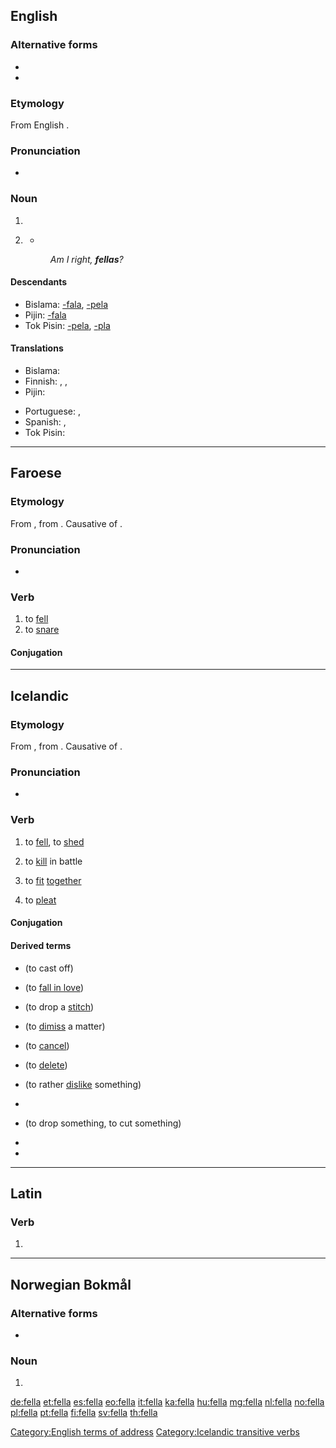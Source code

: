 ==English==

===Alternative forms===
* {{l|en|fellah}}
* {{l|en|feller}}

===Etymology===
From English {{m|en|fellow}}.

===Pronunciation===
* {{rhymes|ɛlə|lang=en}}

===Noun===
{{en-noun}}

# {{eye dialect of|fellow|lang=en}}
# {{label|en|informal}} {{non-gloss definition|used to address a male}}
#* {{quote-book|author=Donald Meichenbaum|chapter=Discussion|title=The Evolution of Psychotherapy: The Third Conference‎|page=90|editor=Jeffrey K. Zeig|year=1997|passage=By the third go-around, the essence of what I wrote was, "And the same to you, '''fella'''!" I am glad that our relationship has survived that exchange.}}
#: ''Am I right, '''fellas'''?''

====Descendants====
* Bislama: [[-fala]], [[-pela]]
* Pijin: [[-fala]]
* Tok Pisin: [[-pela]], [[-pla]]

====Translations====
{{trans-top|fella}}
* Bislama: {{t|bi|man}}
* Finnish: {{qualifier|slang}} {{t+|fi|kaveri}}, {{qualifier|slang}} {{t+|fi|jätkä}}, {{qualifier|slang}} {{t+|fi|kundi}}
* Pijin: {{t|pis|man}}
{{trans-mid}}
* Portuguese: {{t+|pt|cara|c}}, {{t+|pt|mano|m}}
* Spanish: {{qualifier|slang}} {{t+|es|tío}}, {{t+|es|muchacho}}
* Tok Pisin: {{t|tpi|man}}
{{trans-bottom}}

[[Category:English terms of address]]

----

==Faroese==

===Etymology===
From {{etyl|non|fo}} {{m|non|fella}}, from {{etyl|gem-pro|fo}} {{m|gem-pro|*fallijaną}}. Causative of {{m|fo|falla||to fall}}.

===Pronunciation===
* {{IPA|[ˈfɛdla]|lang=fo}}

===Verb===
{{fo-verb|feldi|feldu|felt}}

# to [[fell]]
# to [[snare]]

====Conjugation====
{{fo-conj-8|fe|l}}

----

==Icelandic==

===Etymology===
From {{etyl|non|is}} {{m|non|fella}}, from {{etyl|gem-pro|is}} {{m|gem-pro|*fallijaną}}. Causative of {{m|is|falla||to fall}}.

===Pronunciation===
* {{IPA|/ˈfɛtla/|lang=is}}
*: {{rhymes|ɛtla|lang=is}}

===Verb===
{{is-verb-weak|felldi|fellt}}

# {{label|is|transitive|governs the accusative}} to [[fell]], to [[shed]]{{attention|is|improve definitions}}
# {{label|is|transitive|governs the accusative}} to [[kill]] in battle
# {{label|is|transitive|governs the accusative}} to [[fit]] [[together]]
# {{label|is|transitive|governs the accusative}} to [[pleat]]

====Conjugation====
{{is-conj-w2|f|e|ll|d=d|mp=-}}

====Derived terms====
{{der-top3}}
* {{l|is|fella af}} (to cast off)
* {{l|is|fella hugi saman}} (to [[fall in love]])
* {{l|is|fella niður lykkju}} (to drop a [[stitch]])
* {{l|is|fella niður mál}} (to [[dimiss]] a matter)
{{der-mid3}}
* {{l|is|fella niður}} (to [[cancel]])
* {{l|is|fella niður}} (to [[delete]])
* {{l|is|fella sig ekki við}} (to rather [[dislike]] something)
* {{l|is|fella tár}}
{{der-mid3}}
* {{l|is|fella úr}} (to drop something, to cut something)
* {{l|is|felldur}}
* {{l|is|vera ekki við eina fjölina felldur}}
{{der-bottom}}

[[Category:Icelandic transitive verbs]]

----

==Latin==

===Verb===
{{la-verb-form|fellā}}

# {{inflection of|fellō||1|s|pres|actv|impr|lang=la}}

----

==Norwegian Bokmål==

===Alternative forms===
* {{l|nb|fellen}}

===Noun===
{{head|nb|noun form|g=m|g2=f}}

# {{inflection of|felle||definite|f|s|lang=nb}}

[[de:fella]]
[[et:fella]]
[[es:fella]]
[[eo:fella]]
[[it:fella]]
[[ka:fella]]
[[hu:fella]]
[[mg:fella]]
[[nl:fella]]
[[no:fella]]
[[pl:fella]]
[[pt:fella]]
[[fi:fella]]
[[sv:fella]]
[[th:fella]]